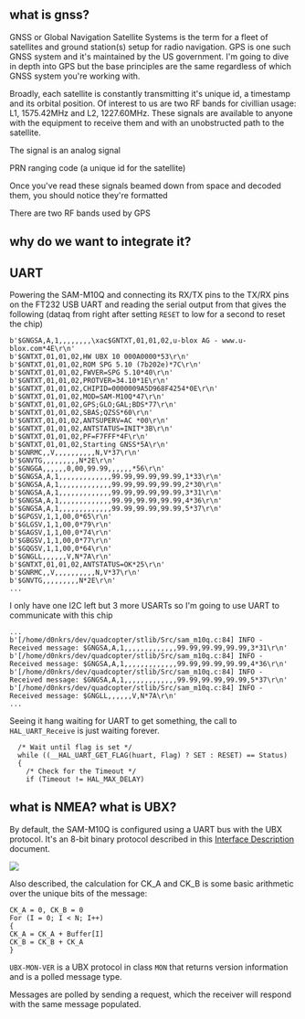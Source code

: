 
<PostFrontmatter
    postTitle="Building a Quadcopter: Part 3 - GNSS Basics"
    postDate="2024-04-01 12:58AM" />

## what is gnss?

GNSS or Global Navigation Satellite Systems is the term for a fleet of satellites and ground station(s) setup for radio navigation. GPS is one such GNSS system and it's maintained by the US government. I'm going to dive in depth into GPS but the base principles are the same regardless of which GNSS system you're working with.

Broadly, each satellite is constantly transmitting it's unique id, a timestamp and its orbital position. Of interest to us are two RF bands for civillian usage: L1, 1575.42MHz and L2, 1227.60MHz. These signals are available to anyone with the equipment to receive them and with an unobstructed path to the satellite.

The signal is an analog signal 

PRN ranging code (a unique id for the satellite)

Once you've read these signals beamed down from space and decoded them, you should notice they're formatted

There are two RF bands used by GPS

## why do we want to integrate it?

## UART 

Powering the SAM-M10Q and connecting its RX/TX pins to the TX/RX pins on the FT232 USB UART and reading the serial output from that gives the following (dataq from right after setting `RESET` to low for a second to reset the chip)

```
b'$GNGSA,A,1,,,,,,,,\xac$GNTXT,01,01,02,u-blox AG - www.u-blox.com*4E\r\n'
b'$GNTXT,01,01,02,HW UBX 10 000A0000*53\r\n'
b'$GNTXT,01,01,02,ROM SPG 5.10 (7b202e)*7C\r\n'
b'$GNTXT,01,01,02,FWVER=SPG 5.10*40\r\n'
b'$GNTXT,01,01,02,PROTVER=34.10*1E\r\n' b'$GNTXT,01,01,02,CHIPID=0000009A5D968F4254*0E\r\n'
b'$GNTXT,01,01,02,MOD=SAM-M10Q*47\r\n'
b'$GNTXT,01,01,02,GPS;GLO;GAL;BDS*77\r\n'
b'$GNTXT,01,01,02,SBAS;QZSS*60\r\n'
b'$GNTXT,01,01,02,ANTSUPERV=AC *00\r\n'
b'$GNTXT,01,01,02,ANTSTATUS=INIT*3B\r\n'
b'$GNTXT,01,01,02,PF=F7FFF*4F\r\n'
b'$GNTXT,01,01,02,Starting GNSS*5A\r\n'
b'$GNRMC,,V,,,,,,,,,,N,V*37\r\n'
b'$GNVTG,,,,,,,,,N*2E\r\n'
b'$GNGGA,,,,,,0,00,99.99,,,,,,*56\r\n'
b'$GNGSA,A,1,,,,,,,,,,,,,99.99,99.99,99.99,1*33\r\n'
b'$GNGSA,A,1,,,,,,,,,,,,,99.99,99.99,99.99,2*30\r\n'
b'$GNGSA,A,1,,,,,,,,,,,,,99.99,99.99,99.99,3*31\r\n'
b'$GNGSA,A,1,,,,,,,,,,,,,99.99,99.99,99.99,4*36\r\n'
b'$GNGSA,A,1,,,,,,,,,,,,,99.99,99.99,99.99,5*37\r\n'
b'$GPGSV,1,1,00,0*65\r\n'
b'$GLGSV,1,1,00,0*79\r\n'
b'$GAGSV,1,1,00,0*74\r\n'
b'$GBGSV,1,1,00,0*77\r\n'
b'$GQGSV,1,1,00,0*64\r\n'
b'$GNGLL,,,,,,V,N*7A\r\n'
b'$GNTXT,01,01,02,ANTSTATUS=OK*25\r\n'
b'$GNRMC,,V,,,,,,,,,,N,V*37\r\n'
b'$GNVTG,,,,,,,,,N*2E\r\n'
...
```

I only have one I2C left but 3 more USARTs so I'm going to use UART to communicate with this chip

```
...
b'[/home/d0nkrs/dev/quadcopter/stlib/Src/sam_m10q.c:84] INFO - Received message: $GNGSA,A,1,,,,,,,,,,,,,99.99,99.99,99.99,3*31\r\n'
b'[/home/d0nkrs/dev/quadcopter/stlib/Src/sam_m10q.c:84] INFO - Received message: $GNGSA,A,1,,,,,,,,,,,,,99.99,99.99,99.99,4*36\r\n'
b'[/home/d0nkrs/dev/quadcopter/stlib/Src/sam_m10q.c:84] INFO - Received message: $GNGSA,A,1,,,,,,,,,,,,,99.99,99.99,99.99,5*37\r\n'
b'[/home/d0nkrs/dev/quadcopter/stlib/Src/sam_m10q.c:84] INFO - Received message: $GNGLL,,,,,,V,N*7A\r\n'
...
```

Seeing it hang waiting for UART to get something, the call to `HAL_UART_Receive` is just waiting forever.

```
  /* Wait until flag is set */
  while ((__HAL_UART_GET_FLAG(huart, Flag) ? SET : RESET) == Status)
  {
    /* Check for the Timeout */
    if (Timeout != HAL_MAX_DELAY)
```

## what is NMEA? what is UBX?

By default, the SAM-M10Q is configured using a UART bus with the UBX protocol. It's an 8-bit binary protocol described in this [Interface Description] document.

<img src='/ubx_frame_structure.png' />

Also described, the calculation for CK_A and CK_B is some basic arithmetic over the unique bits of the message:

```
CK_A = 0, CK_B = 0
For (I = 0; I < N; I++)
{
CK_A = CK_A + Buffer[I]
CK_B = CK_B + CK_A
}
```

`UBX-MON-VER` is a UBX protocol in class `MON` that returns version information and is a polled message type.

Messages are polled by sending a request, which the receiver will respond with the same message populated.

[Interface Description]:https://content.u-blox.com/sites/default/files/u-blox-M10-SPG-5.10_InterfaceDescription_UBX-21035062.pdf

[^1]: [Interface Description]
